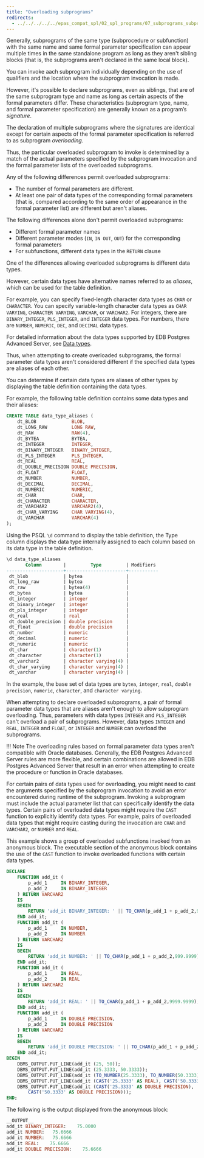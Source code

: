 ```yaml
---
title: "Overloading subprograms"
redirects:
  - ../../../../../epas_compat_spl/02_spl_programs/07_subprograms_subprocedures_and_subfunctions/06_overloading_subprograms #generated for docs/epas/reorg-role-use-case-mode
---
```


<div id="overloading_subprograms" class="registered_link"></div>

Generally, subprograms of the same type (subprocedure or subfunction) with the same name and same formal parameter specification can appear multiple times in the same standalone program as long as they aren't sibling blocks (that is, the subprograms aren't declared in the same local block).

You can invoke aach subprogram individually depending on the use of qualifiers and the location where the subprogram invocation is made.

However, it's possible to declare subprograms, even as siblings, that are of the same subprogram type and name as long as certain aspects of the formal parameters differ. These characteristics (subprogram type, name, and formal parameter specification) are generally known as a program’s *signature*.

The declaration of multiple subprograms where the signatures are identical except for certain aspects of the formal parameter specification is referred to as subprogram *overloading*.

Thus, the particular overloaded subprogram to invoke is determined by a match of the actual parameters specified by the subprogram invocation and the formal parameter lists of the overloaded subprograms.

Any of the following differences permit overloaded subprograms:

-   The number of formal parameters are different.
-   At least one pair of data types of the corresponding formal parameters (that is, compared according to the same order of appearance in the formal parameter list) are different but aren't aliases. 

The following differences alone don't permit overloaded subprograms:

-   Different formal parameter names
-   Different parameter modes (`IN`, `IN OUT`, `OUT`) for the corresponding formal parameters
-   For subfunctions, different data types in the `RETURN` clause

One of the differences allowing overloaded subprograms is different data types.

However, certain data types have alternative names referred to as *aliases*, which can be used for the table definition.

For example, you can specify fixed-length character data types as `CHAR` or `CHARACTER`. You can specify variable-length character data types as `CHAR VARYING`, `CHARACTER VARYING`, `VARCHAR`, or `VARCHAR2`. For integers, there are `BINARY_INTEGER`, `PLS_INTEGER`, and `INTEGER` data types. For numbers, there are `NUMBER`, `NUMERIC`, `DEC`, and `DECIMAL` data types.

For detailed information about the data types supported by EDB Postgres Advanced Server, see [Data types](../../../../reference/sql_reference/02_the_sql_language/02_data_types/).

Thus, when attempting to create overloaded subprograms, the formal parameter data types aren't considered different if the specified data types are aliases of each other.

You can determine if certain data types are aliases of other types by displaying the table definition containing the data types.

For example, the following table definition contains some data types and their aliases:

```sql
CREATE TABLE data_type_aliases (
    dt_BLOB             BLOB,
    dt_LONG_RAW         LONG RAW,
    dt_RAW              RAW(4),
    dt_BYTEA            BYTEA,
    dt_INTEGER          INTEGER,
    dt_BINARY_INTEGER   BINARY_INTEGER,
    dt_PLS_INTEGER      PLS_INTEGER,
    dt_REAL             REAL,
    dt_DOUBLE_PRECISION DOUBLE PRECISION,
    dt_FLOAT            FLOAT,
    dt_NUMBER           NUMBER,
    dt_DECIMAL          DECIMAL,
    dt_NUMERIC          NUMERIC,
    dt_CHAR             CHAR,
    dt_CHARACTER        CHARACTER,
    dt_VARCHAR2         VARCHAR2(4),
    dt_CHAR_VARYING     CHAR VARYING(4),
    dt_VARCHAR          VARCHAR(4)
);
```

Using the PSQL `\d` command to display the table definition, the Type column displays the data type internally assigned to each column based on its data type in the table definition.

```sql
\d data_type_aliases
       Column        |         Type         | Modifiers
---------------------+----------------------+-----------
 dt_blob             | bytea                |
 dt_long_raw         | bytea                |
 dt_raw              | bytea(4)             |
 dt_bytea            | bytea                |
 dt_integer          | integer              |
 dt_binary_integer   | integer              |
 dt_pls_integer      | integer              |
 dt_real             | real                 |
 dt_double_precision | double precision     |
 dt_float            | double precision     |
 dt_number           | numeric              |
 dt_decimal          | numeric              |
 dt_numeric          | numeric              |
 dt_char             | character(1)         |
 dt_character        | character(1)         |
 dt_varchar2         | character varying(4) |
 dt_char_varying     | character varying(4) |
 dt_varchar          | character varying(4) |
```

In the example, the base set of data types are `bytea`, `integer`, `real`, `double precision`, `numeric`, `character`, and `character varying`.

When attempting to declare overloaded subprograms, a pair of formal parameter data types that are aliases aren't enough to allow subprogram overloading. Thus, parameters with data types `INTEGER` and `PLS_INTEGER` can't overload a pair of subprograms. However, data types `INTEGER` and `REAL`, `INTEGER` and `FLOAT`, or `INTEGER` and `NUMBER` can overload the subprograms.

!!! Note
    The overloading rules based on formal parameter data types aren't compatible with Oracle databases. Generally, the EDB Postgres Advanced Server rules are more flexible, and certain combinations are allowed in EDB Postgres Advanced Server that result in an error when attempting to create the procedure or function in Oracle databases.

For certain pairs of data types used for overloading, you might need to cast the arguments specified by the subprogram invocation to avoid an error encountered during runtime of the subprogram. Invoking a subprogram must include the actual parameter list that can specifically identify the data types. Certain pairs of overloaded data types might require the `CAST` function to explicitly identify data types. For example, pairs of overloaded data types that might require casting during the invocation are `CHAR` and `VARCHAR2`, or `NUMBER` and `REAL`.

This example shows a group of overloaded subfunctions invoked from an anonymous block. The executable section of the anonymous block contains the use of the `CAST` function to invoke overloaded functions with certain data types.

```sql
DECLARE
    FUNCTION add_it (
        p_add_1     IN BINARY_INTEGER,
        p_add_2     IN BINARY_INTEGER
    ) RETURN VARCHAR2
    IS
    BEGIN
        RETURN 'add_it BINARY_INTEGER: ' || TO_CHAR(p_add_1 + p_add_2,9999.9999);
    END add_it;
    FUNCTION add_it (
        p_add_1     IN NUMBER,
        p_add_2     IN NUMBER
    ) RETURN VARCHAR2
    IS
    BEGIN
        RETURN 'add_it NUMBER: ' || TO_CHAR(p_add_1 + p_add_2,999.9999);
    END add_it;
    FUNCTION add_it (
        p_add_1     IN REAL,
        p_add_2     IN REAL
    ) RETURN VARCHAR2
    IS
    BEGIN
        RETURN 'add_it REAL: ' || TO_CHAR(p_add_1 + p_add_2,9999.9999);
    END add_it;
    FUNCTION add_it (
        p_add_1     IN DOUBLE PRECISION,
        p_add_2     IN DOUBLE PRECISION
    ) RETURN VARCHAR2
    IS
    BEGIN
        RETURN 'add_it DOUBLE PRECISION: ' || TO_CHAR(p_add_1 + p_add_2,9999.9999);
    END add_it;
BEGIN
    DBMS_OUTPUT.PUT_LINE(add_it (25, 50));
    DBMS_OUTPUT.PUT_LINE(add_it (25.3333, 50.3333));
    DBMS_OUTPUT.PUT_LINE(add_it (TO_NUMBER(25.3333), TO_NUMBER(50.3333)));
    DBMS_OUTPUT.PUT_LINE(add_it (CAST('25.3333' AS REAL), CAST('50.3333' AS REAL)));
    DBMS_OUTPUT.PUT_LINE(add_it (CAST('25.3333' AS DOUBLE PRECISION),
        CAST('50.3333' AS DOUBLE PRECISION)));
END;
```

The following is the output displayed from the anonymous block:

```sql
__OUTPUT__
add_it BINARY_INTEGER:    75.0000
add_it NUMBER:   75.6666
add_it NUMBER:   75.6666
add_it REAL:    75.6666
add_it DOUBLE PRECISION:    75.6666
```

